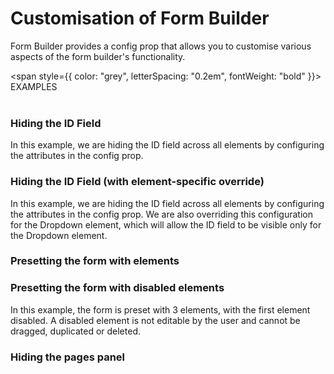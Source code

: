 
<Meta of={CustomisationStories} />

# Customisation of Form Builder

Form Builder provides a config prop that allows you to customise various aspects of the form builder's functionality.

<span style={{ color: "grey", letterSpacing: "0.2em", fontWeight: "bold" }}>
    EXAMPLES
</span>
<br />
<br />

### Hiding the ID Field

In this example, we are hiding the ID field across all elements by configuring the attributes in the config prop.

<Canvas of={CustomisationStories.HideIdField} />

### Hiding the ID Field (with element-specific override)

In this example, we are hiding the ID field across all elements by configuring the attributes in the config prop. We are also overriding this configuration for the Dropdown element, which will allow the ID field to be visible only for the Dropdown element.

<Canvas of={CustomisationStories.HideIdFieldWithElementSpecificOverride} />

### Presetting the form with elements

<Canvas of={CustomisationStories.PresetForm} />

### Presetting the form with disabled elements

In this example, the form is preset with 3 elements, with the first element disabled. A disabled element is not editable by the user and cannot be dragged, duplicated or deleted.

<Canvas of={CustomisationStories.PresetFormWithDisabledElement} />

### Hiding the pages panel

<Canvas of={CustomisationStories.HidePagesPanel} />
